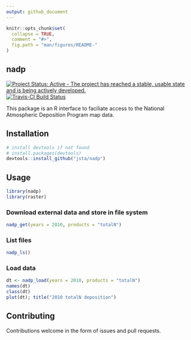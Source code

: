 ```yaml
---
output: github_document
---
```


<!-- README.md is generated from README.Rmd. Please edit that file -->

```r
knitr::opts_chunk$set(
  collapse = TRUE,
  comment = "#>",
  fig.path = "man/figures/README-"
)
```

## nadp

[![Project Status: Active - The project has reached a stable, usable state and is being actively developed.](http://www.repostatus.org/badges/latest/active.svg)](http://www.repostatus.org/#active) [![Travis-CI Build Status](https://travis-ci.org/jsta/nadp.svg?branch=master)](https://travis-ci.org/jsta/nadp) 

This package is an R interface to faciliate access to the National Atmospheric Deposition Program map data.
 
## Installation

```r
# install devtools if not found
# install.packages(devtools)
devtools::install_github("jsta/nadp")
```

## Usage

```r
library(nadp)
library(raster)
```

### Download external data and store in file system

```r
nadp_get(years = 2010, products = "totalN")
```

### List files

```r
nadp_ls()
```

### Load data

```r
dt <- nadp_load(years = 2010, products = "totalN")
names(dt)
class(dt)
plot(dt); title("2010 totalN deposition")
```

## Contributing

Contributions welcome in the form of issues and pull requests.
